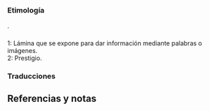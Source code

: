 {{desambiguación|cártel}}

== {{lengua|es}} ==
{{pron-graf}}

=== Etimología ===
{{etimología|oc|cartel}}.

=== {{sustantivo masculino|es}} ===
{{inflect.es.sust.reg-cons}}

;1: Lámina que se expone para dar información mediante palabras o imágenes.
;2: Prestigio.

{{clear}}

=== Traducciones ===
{{trad-arriba}}
{{t+|eo|1|afiŝo}}
{{t+|fr|1|affiche}}
{{trad-centro}}
{{t+|sv|1|affisch|c|,|1|skylt |c}}
{{trad-abajo}}

== Referencias y notas ==
<references />
